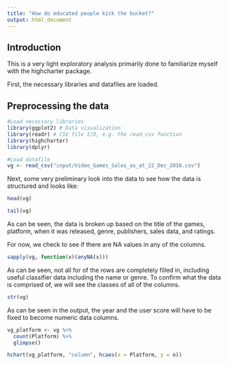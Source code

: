 ```yaml
---
title: "How do educated people kick the bucket?"
output: html_document
---
```


## Introduction

This is a very light exploratory analysis primarily done to familiarize myself with the highcharter package.

First, the necessary libraries and datafiles are loaded.


## Preprocessing the data

```r
#Load necessary libraries
library(ggplot2) # Data visualization
library(readr) # CSV file I/O, e.g. the read_csv function
library(highcharter)
library(dplyr)
```

```r
#Load datafile
vg <- read_csv("input/Video_Games_Sales_as_at_22_Dec_2016.csv")
```

Next, some very preliminary look into the data to see how the data is structured and looks like:

```r
head(vg)
```

```r
tail(vg)
```

As can be seen, the data is broken up based on the title of the games, platform, when it was released, genre, publishers, sales data, and ratings.

For now, we check to see if there are NA values in any of the columns.

```r
sapply(vg, function(x)(anyNA(x)))
```

As can be seen, not all for of the rows are completely filled in, including useful classifier data including the name or genre. To confirm what the data is comprised of, we will see the classes of all of the columns.

```r
str(vg)
```

As can be seen in the output, the year and the user score will have to be fixed to become numeric data columns.

```r
vg_platform <- vg %>% 
  count(Platform) %>% 
  glimpse()

hchart(vg_platform, "column", hcaes(x = Platform, y = n))
```
